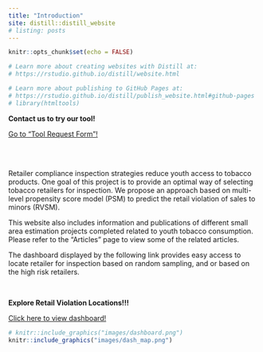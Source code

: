 ```yaml
---
title: "Introduction"
site: distill::distill_website
# listing: posts
---
```


```r
knitr::opts_chunk$set(echo = FALSE)

# Learn more about creating websites with Distill at:
# https://rstudio.github.io/distill/website.html

# Learn more about publishing to GitHub Pages at:
# https://rstudio.github.io/distill/publish_website.html#github-pages
# library(htmltools)

```

  
:::: {.blackbox data-latex=""}
::: {.center data-latex=""}
**Contact us to try our tool!**
:::

[Go to "Tool Request Form"!](dataRequest.html)

::::


<br>
<br>


Retailer compliance inspection strategies reduce youth access to tobacco products. One goal of this project is to provide an optimal way of selecting tobacco retailers for inspection. We propose an approach based on multi-level propensity score model (PSM) to predict the retail violation of sales to minors (RVSM).  

This website also includes information and publications of different small area estimation projects completed related to youth tobacco consumption. Please refer to the "Articles" page to view some of the related articles.

The dashboard displayed by the following link provides easy access to locate retailer for inspection based on random sampling, and or based on the high risk retailers.

<br>



:::: {.blackbox data-latex=""}
::: {.center data-latex=""}
**Explore Retail Violation Locations!!!**
:::

[Click here to view dashboard!](https://niroapps.shinyapps.io/RetailCheck/)

::::


```r
# knitr::include_graphics("images/dashboard.png")
knitr::include_graphics("images/dash_map.png")
```

